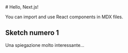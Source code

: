 
<Prose>
# Hello, Next.js!

You can import and use React components in MDX files.

## Sketch numero 1

Una spiegazione molto interessante...

<ExampleSketch />

</Prose>
